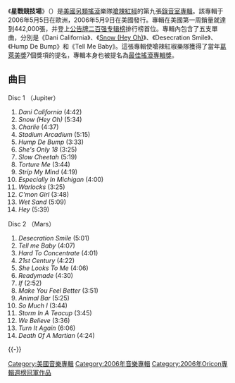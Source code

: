 {{noteTA
|G1=Music
}}
{{unreferenced|time=2010-01-23T12:46:28+00:00}}
{{Infobox Album
| Name        = 星戰競技場
| Type        = 專輯
| Artist      = [[嗆辣紅椒|嗆辣紅椒]]
| Cover       = RHCP Stadium.jpg
| Released    = 2006年5月5日
| Recorded    = 2005年3月至12月，The Mansion，[[美國|美國]][[加利福尼亞州|加利福尼亞州]][[洛杉磯|洛杉磯]]
| Genre       = [[另類搖滾|另類搖滾]]<br />[[放克搖滾|放克搖滾]]
| Length      = 122:34
| Language    = [[英語|英語]]
| Label       = [[Warner_Bros._Records|Warner Bros.]]
| Producer    = [[Rick_Rubin|Rick Rubin]]
| Reviews     =*[[Allmusic|Allmusic]] {{Rating|3.5|5}} [http://www.allmusic.com/album/stadium-arcadium-r825641 2006]
*''[[Entertainment_Weekly|Entertainment Weekly]]'' (B+) [http://www.ew.com/ew/article/0,,1191005,00.html 2006]
*''[[NME|NME]]'' {{Rating|7|10}} [http://www.nme.com/reviews/red-hot-chili-peppers/7925 2006]
*''[[NOW_(Canada_magazine)|Now]]'' {{Rating|3|5}} [http://www.nowtoronto.com/issues/2006-05-04/music_discs11.php 2006]
*''[[The_Observer|The Observer]]'' {{Rating|5|5}} [http://www.guardian.co.uk/music/2006/apr/23/11 2006]
*[[Pitchfork_Media|Pitchfork Media]] (4.7/10) [http://www.pitchforkmedia.com/article/record_review/21278-stadium-arcadium 2006]
*''[[Q_(magazine)|Q]]'' {{Rating|5|5}} [http://www.metacritic.com/music/artists/redhotchilipeppers/stadiumarcadium 2006]
*[[Robert_Christgau|Robert Christgau]] (B-) [http://www.robertchristgau.com/get_artist.php?name=Red%20Hot%20Chili%20Peppers 2006]
*''[[Rolling_Stone|Rolling Stone]]'' {{Rating|4|5}} [http://www.rollingstone.com/artists/redhotchilipeppers/albums/album/10193413/review/10203828/stadium_arcadium 2006]
*[[Yahoo!_Music|Yahoo! Music]] {{Rating|6|10}} [http://uk.launch.yahoo.com/060511/33/207wp.html 2006]
| Last album  = ''[[By_the_Way|By the Way]]''<br />（2002）
| This album  = '''星戰競技場'''<br />（2006）
| Next album  = ''[[I'm_with_You_(專輯)|I'm with You]]<br />（2011）
| Misc        = {{Singles
  | Name           = 即刻引爆
  | Type           = studio
  | single 1       = [[Dani_California|Dani California]]
  | single 1 date  = 2006年4月4日
  | single 2       = [[Tell_Me_Baby|Tell Me Baby]]
  | single 2 date  = 2006年6月18日
  | single 3       = [[Snow_(Hey_Oh)|Snow (Hey Oh)]]
  | single 3 date  = 2006年11月20日
  | single 4       = [[Desecration_Smile|Desecration Smile]]
  | single 4 date  = 2007年2月12日
  | single 5       = [[Hump_de_Bump|Hump de Bump]]
  | single 5 date  = 2007年4月7日
  }}
}}
《'''星戰競技場'''》（{{lang-en|'''''Stadium Arcadium'''''}}）是[[美國|美國]][[另類搖滾|另類搖滾]]樂隊[[嗆辣紅椒|嗆辣紅椒]]的第九張[[錄音室專輯|錄音室專輯]]。該專輯于2006年5月5日在歐洲，2006年5月9日在美國發行。專輯在美國第一周銷量就達到442,000張，并登上[[公告牌二百强专辑榜|公告牌二百强专辑榜]]排行榜首位。專輯內包含了五支單曲，分別是《Dani California》、《[[Snow_(Hey_Oh)|Snow (Hey Oh)]]》、《Desecration Smile》、《Hump De Bump》和《Tell Me Baby》。這張專輯使嗆辣紅椒樂隊獲得了當年[[葛萊美獎|葛萊美獎]]7個獎項的提名，專輯本身也被提名為[[葛萊美獎最佳搖滾專輯|最佳搖滾專輯獎]]。

== 曲目 ==
;Disc 1 （Jupiter）
# ''Dani California'' (4:42)
# ''Snow (Hey Oh)'' (5:34)
# ''Charlie'' (4:37)
# ''Stadium Arcadium'' (5:15)
# ''Hump De Bump'' (3:33)
# ''She's Only 18'' (3:25)
# ''Slow Cheetah'' (5:19)
# ''Torture Me'' (3:44)
# ''Strip My Mind'' (4:19)
# ''Especially In Michigan'' (4:00)
# ''Warlocks'' (3:25)
# ''C'mon Girl'' (3:48)
# ''Wet Sand'' (5:09)
# ''Hey'' (5:39)

;Disc 2 （Mars）
# ''Desecration Smile'' (5:01)
# ''Tell me Baby'' (4:07)
# ''Hard To Concentrate'' (4:01)
# ''21st Century'' (4:22)
# ''She Looks To Me'' (4:06)
# ''Readymade'' (4:30)
# ''If'' (2:52)
# ''Make You Feel Better'' (3:51)
# ''Animal Bar'' (5:25)
# ''So Much I'' (3:44)
# ''Storm In A Teacup'' (3:45)
# ''We Believe'' (3:36)
# ''Turn It Again'' (6:06)
# ''Death Of A Martian'' (4:24)
{{-}}
{{Oricon专辑周榜冠军 (2006年)|2006年5月22日}}

{{DEFAULTSORT:Stadium Arcadium}}
[[Category:美國音樂專輯|Category:美國音樂專輯]]
[[Category:2006年音樂專輯|Category:2006年音樂專輯]]
[[Category:2006年Oricon專輯週榜冠軍作品|Category:2006年Oricon專輯週榜冠軍作品]]